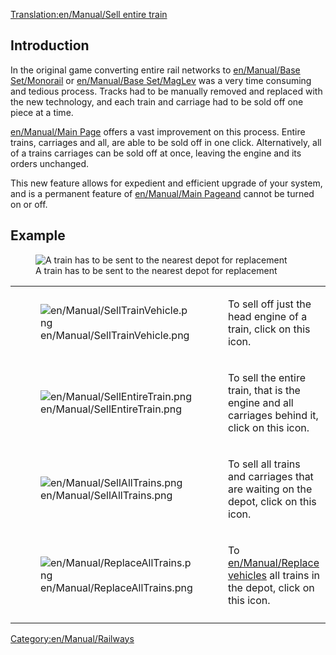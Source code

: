 [[Translation:en/Manual/Sell entire train]]
== Introduction ==
In the original game converting entire rail networks to [[en/Manual/Base Set/Monorail]] or [[en/Manual/Base Set/MagLev]] was a very time consuming and tedious process.  Tracks had to be manually removed and replaced with the new technology, and each train and carriage had to be sold off one piece at a time.

[[en/Manual/Main Page]] offers a vast improvement on this process.  Entire trains, carriages and all, are able to be sold off in one click.  Alternatively, all of a trains carriages can be sold off at once, leaving the engine and its orders unchanged.

This new feature allows for expedient and efficient upgrade of your system, and is a permanent feature of [[en/Manual/Main Page]]and cannot be turned on or off.

== Example ==
[[File:en/Manual/TrainDepot-Overview.png|frame|left|A train has to be sent to the nearest depot for replacement]]

{|
|-
|[[File:en/Manual/SellTrainVehicle.png]]
|To sell off just the head engine of a train, click on this icon.
|-
|[[File:en/Manual/SellEntireTrain.png]]
|To sell the entire train, that is the engine and all carriages behind it, click on this icon.
|-
|[[File:en/Manual/SellAllTrains.png]]
|To sell all trains and carriages that are waiting on the depot, click on this icon.
|-
|[[File:en/Manual/ReplaceAllTrains.png]]
|To [[en/Manual/Replace vehicles]] all trains in the depot, click on this icon.
|-
|}

[[Category:en/Manual/Railways]]